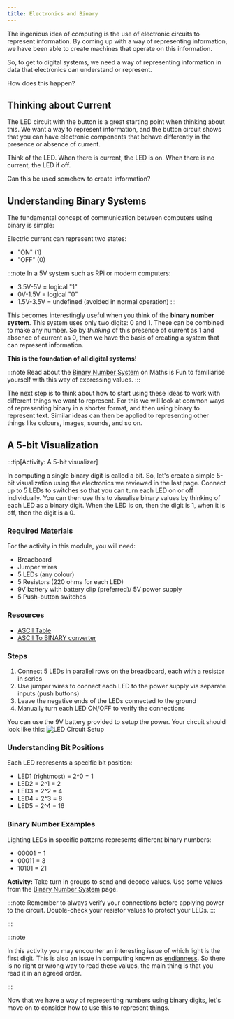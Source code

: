 ```yaml
---
title: Electronics and Binary
---
```


The ingenious idea of computing is the use of electronic circuits to represent information. By coming up with a way of representing information, we have been able to create machines that operate on this information.

So, to get to digital systems, we need a way of representing information in data that electronics can understand or represent.

How does this happen?

## Thinking about Current

The LED circuit with the button is a great starting point when thinking about this. We want a way to represent information, and the button circuit shows that you can have electronic components that behave differently in the presence or absence of current.

Think of the LED. When there is current, the LED is on. When there is no current, the LED if off.

Can this be used somehow to create information?

## Understanding Binary Systems

The fundamental concept of communication between computers using binary is simple:

Electric current can represent two states:

- "ON" (1)
- "OFF" (0)

:::note
In a 5V system such as RPi or modern computers:

- 3.5V-5V = logical "1"
- 0V-1.5V = logical "0"
- 1.5V-3.5V = undefined (avoided in normal operation)
  :::

This becomes interestingly useful when you think of the **binary number system**. This system uses only two digits: 0 and 1. These can be combined to make any number. So by *thinking* of this presence of current as 1 and absence of current as 0, then we have the basis of creating a system that can represent information.

**This is the foundation of all digital systems!**

:::note
Read about the [Binary Number System](https://www.mathsisfun.com/binary-number-system.html) on Maths is Fun to familiarise yourself with this way of expressing values.
:::

The next step is to think about how to start using these ideas to work with different things we want to represent. For this we will look at common ways of representing binary in a shorter format, and then using binary to represent text. Similar ideas can then be applied to representing other things like colours, images, sounds, and so on.

## A 5-bit Visualization

:::tip[Activity: A 5-bit visualizer]

In computing a single binary digit is called a bit. So, let's create a simple 5-bit visualization using the electronics we reviewed in the last page. Connect up to 5 LEDs to switches so that you can turn each LED on or off individually. You can then use this to visualise binary values by thinking of each LED as a binary digit. When the LED is on, then the digit is 1, when it is off, then the digit is a 0.

### Required Materials

For the activity in this module, you will need:

- Breadboard 
- Jumper wires
- 5 LEDs (any colour)
- 5 Resistors (220 ohms for each LED)
- 9V battery with battery clip (preferred)/ 5V power supply
- 5 Push-button switches

### Resources
- [ASCII Table](https://www.ascii-code.com/)
- [ASCII To BINARY converter](https://www.rapidtables.com/convert/number/ascii-to-binary.html)


### Steps
1. Connect 5 LEDs in parallel rows on the breadboard, each with a resistor in series
2. Use jumper wires to connect each LED to the power supply via separate inputs (push buttons)
3. Leave the negative ends of the LEDs connected to the ground
4. Manually turn each LED ON/OFF to verify the connections

You can use the 9V battery provided to setup the power. Your circuit should look like this:
![LED Circuit Setup](../images-common/binary-circuit-setup.png)

### Understanding Bit Positions

Each LED represents a specific bit position:

- LED1 (rightmost) = 2^0 = 1
- LED2 = 2^1 = 2
- LED3 = 2^2 = 4
- LED4 = 2^3 = 8
- LED5 = 2^4 = 16

### Binary Number Examples

Lighting LEDs in specific patterns represents different binary numbers:

- 00001 = 1
- 00011 = 3
- 10101 = 21

**Activity:** Take turn in groups to send and decode values. Use some values from the [Binary Number System](https://www.mathsisfun.com/binary-number-system.html) page. 

:::note
Remember to always verify your connections before applying power to the circuit. Double-check your resistor values to protect your LEDs.
:::

:::

:::note

In this activity you may encounter an interesting issue of which light is the first digit. This is also an issue in computing known as [endianness](https://www.techtarget.com/searchnetworking/definition/big-endian-and-little-endian#:~:text=The%20term%20endianness%20describes%20the,to%20the%20value%20stored%20first.). So there is no right or wrong way to read these values, the main thing is that you read it in an agreed order.

:::

Now that we have a way of representing numbers using binary digits, let's move on to consider how to use this to represent things.


